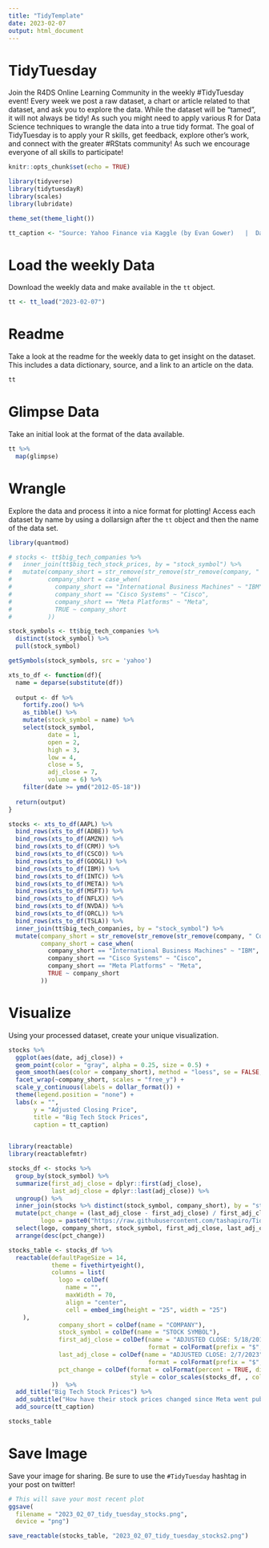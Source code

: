 ```yaml
---
title: "TidyTemplate"
date: 2023-02-07
output: html_document
---
```


# TidyTuesday

Join the R4DS Online Learning Community in the weekly #TidyTuesday event!
Every week we post a raw dataset, a chart or article related to that dataset, and ask you to explore the data.
While the dataset will be “tamed”, it will not always be tidy! As such you might need to apply various R for Data Science techniques to wrangle the data into a true tidy format.
The goal of TidyTuesday is to apply your R skills, get feedback, explore other’s work, and connect with the greater #RStats community!
As such we encourage everyone of all skills to participate!

```r

knitr::opts_chunk$set(echo = TRUE)

library(tidyverse)
library(tidytuesdayR)
library(scales)
library(lubridate)

theme_set(theme_light())

tt_caption <- "Source: Yahoo Finance via Kaggle (by Evan Gower)   |  DataViz: Tony Galvan  |  Twitter: @GDataScience1  |  #TidyTuesday"

```

# Load the weekly Data

Download the weekly data and make available in the `tt` object.

```r

tt <- tt_load("2023-02-07")

```


# Readme

Take a look at the readme for the weekly data to get insight on the dataset.
This includes a data dictionary, source, and a link to an article on the data.

```r

tt

```


# Glimpse Data

Take an initial look at the format of the data available.

```r

tt %>% 
  map(glimpse)

```

# Wrangle

Explore the data and process it into a nice format for plotting! Access each dataset by name by using a dollarsign after the `tt` object and then the name of the data set.

```r

library(quantmod)

# stocks <- tt$big_tech_companies %>%
#   inner_join(tt$big_tech_stock_prices, by = "stock_symbol") %>%
#   mutate(company_short = str_remove(str_remove(str_remove(company, " Corporation"), " Inc."), ","),
#          company_short = case_when(
#            company_short == "International Business Machines" ~ "IBM",
#            company_short == "Cisco Systems" ~ "Cisco",
#            company_short == "Meta Platforms" ~ "Meta",
#            TRUE ~ company_short
#          ))

stock_symbols <- tt$big_tech_companies %>%
  distinct(stock_symbol) %>%
  pull(stock_symbol)

getSymbols(stock_symbols, src = 'yahoo')

xts_to_df <- function(df){
  name = deparse(substitute(df))
  
  output <- df %>%
    fortify.zoo() %>% 
    as_tibble() %>%
    mutate(stock_symbol = name) %>%
    select(stock_symbol,
           date = 1,
           open = 2,
           high = 3,
           low = 4,
           close = 5,
           adj_close = 7,
           volume = 6) %>%
    filter(date >= ymd("2012-05-18"))
  
  return(output)
}

stocks <- xts_to_df(AAPL) %>%  
  bind_rows(xts_to_df(ADBE)) %>%  
  bind_rows(xts_to_df(AMZN)) %>%  
  bind_rows(xts_to_df(CRM)) %>%  
  bind_rows(xts_to_df(CSCO)) %>%  
  bind_rows(xts_to_df(GOOGL)) %>%  
  bind_rows(xts_to_df(IBM)) %>%  
  bind_rows(xts_to_df(INTC)) %>%  
  bind_rows(xts_to_df(META)) %>%  
  bind_rows(xts_to_df(MSFT)) %>%  
  bind_rows(xts_to_df(NFLX)) %>%  
  bind_rows(xts_to_df(NVDA)) %>%  
  bind_rows(xts_to_df(ORCL)) %>%  
  bind_rows(xts_to_df(TSLA)) %>%
  inner_join(tt$big_tech_companies, by = "stock_symbol") %>%
  mutate(company_short = str_remove(str_remove(str_remove(company, " Corporation"), " Inc."), ","),
         company_short = case_when(
           company_short == "International Business Machines" ~ "IBM",
           company_short == "Cisco Systems" ~ "Cisco",
           company_short == "Meta Platforms" ~ "Meta",
           TRUE ~ company_short
         ))

```


# Visualize

Using your processed dataset, create your unique visualization.

```r

stocks %>%
  ggplot(aes(date, adj_close)) +
  geom_point(color = "gray", alpha = 0.25, size = 0.5) +
  geom_smooth(aes(color = company_short), method = "loess", se = FALSE, lty = 1, size = 2) +
  facet_wrap(~company_short, scales = "free_y") +
  scale_y_continuous(labels = dollar_format()) +
  theme(legend.position = "none") +
  labs(x = "",
       y = "Adjusted Closing Price",
       title = "Big Tech Stock Prices",
       caption = tt_caption)
  
```


```r

library(reactable)
library(reactablefmtr)

stocks_df <- stocks %>%
  group_by(stock_symbol) %>%
  summarize(first_adj_close = dplyr::first(adj_close),
            last_adj_close = dplyr::last(adj_close)) %>%
  ungroup() %>%
  inner_join(stocks %>% distinct(stock_symbol, company_short), by = "stock_symbol") %>%
  mutate(pct_change = (last_adj_close - first_adj_close) / first_adj_close,
         logo = paste0("https://raw.githubusercontent.com/tashapiro/TidyTuesday/master/2023/W6/logos/",stock_symbol,".png")) %>%
  select(logo, company_short, stock_symbol, first_adj_close, last_adj_close, pct_change) %>%
  arrange(desc(pct_change)) 

stocks_table <- stocks_df %>%
  reactable(defaultPageSize = 14,
            theme = fivethirtyeight(),
            columns = list(
              logo = colDef(
                name = "",
                maxWidth = 70,
                align = "center",
                cell = embed_img(height = "25", width = "25")
    ),
              company_short = colDef(name = "COMPANY"), 
              stock_symbol = colDef(name = "STOCK SYMBOL"), 
              first_adj_close = colDef(name = "ADJUSTED CLOSE: 5/18/2012", 
                                       format = colFormat(prefix = "$", separators = TRUE, digits = 2)), 
              last_adj_close = colDef(name = "ADJUSTED CLOSE: 2/7/2023", 
                                       format = colFormat(prefix = "$", separators = TRUE, digits = 2)), 
              pct_change = colDef(format = colFormat(percent = TRUE, digits = 0),
                                  style = color_scales(stocks_df, , colors = viridis::viridis(5)))
            ))  %>%
  add_title("Big Tech Stock Prices") %>% 
  add_subtitle("How have their stock prices changed since Meta went public on 5/18/2012?") %>% 
  add_source(tt_caption)

stocks_table

```


# Save Image

Save your image for sharing. Be sure to use the `#TidyTuesday` hashtag in your post on twitter! 

```r

# This will save your most recent plot
ggsave(
  filename = "2023_02_07_tidy_tuesday_stocks.png",
  device = "png")

save_reactable(stocks_table, "2023_02_07_tidy_tuesday_stocks2.png")

```

